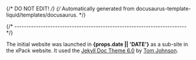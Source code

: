 {/* DO NOT EDIT! */}
{/* Automatically generated from docusaurus-template-liquid/templates/docusaurus. */}

{/* ------------------------------------------------------------------------ */}

The initial website was launched in **{props.date || 'DATE'}** as
a sub-site in the xPack website.
It used the
[Jekyll Doc Theme 6.0](https://idratherbewriting.com/documentation-theme-jekyll/)
by [Tom Johnson](https://github.com/tomjoht).
